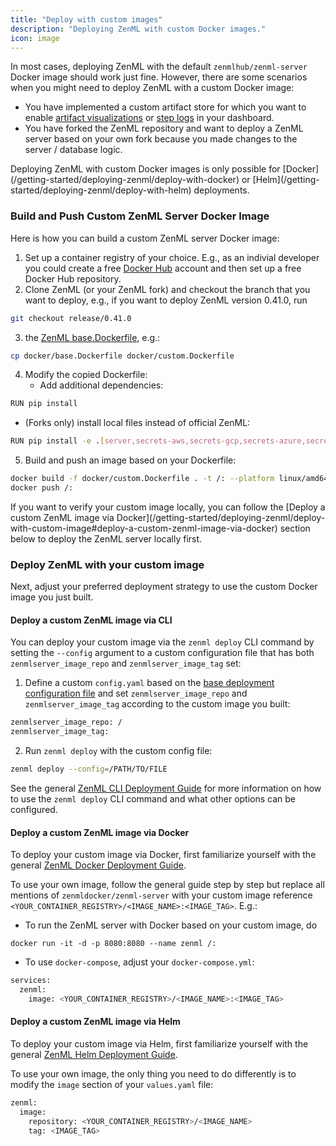 ```yaml
---
title: "Deploy with custom images"
description: "Deploying ZenML with custom Docker images."
icon: image
---
```


In most cases, deploying ZenML with the default `zenmlhub/zenml-server` Docker image should work just fine. However, there are some scenarios when you might need to deploy ZenML with a custom Docker image:

* You have implemented a custom artifact store for which you want to enable [artifact visualizations](https://github.com/zenml-io/zenml/blob/release/0.66.0/docs/book/usage/resource-data-management/handle-data-artifacts/visualize-artifacts.md) or [step logs](/usage/project-setup/setting-up-a-project-repository/best-practices#logging) in your dashboard.
* You have forked the ZenML repository and want to deploy a ZenML server based on your own fork because you made changes to the server / database logic.

<Note>
  Deploying ZenML with custom Docker images is only possible for [Docker](/getting-started/deploying-zenml/deploy-with-docker) or [Helm](/getting-started/deploying-zenml/deploy-with-helm) deployments.
</Note>

### Build and Push Custom ZenML Server Docker Image

Here is how you can build a custom ZenML server Docker image:

1. Set up a container registry of your choice. E.g., as an indivial developer you could create a free [Docker Hub](https://hub.docker.com/) account and then set up a free Docker Hub repository.
2. Clone ZenML (or your ZenML fork) and checkout the branch that you want to deploy, e.g., if you want to deploy ZenML version 0.41.0, run

```Bash
git checkout release/0.41.0
```
3.  the [ZenML base.Dockerfile](https://github.com/zenml-io/zenml/blob/main/docker/base.Dockerfile), e.g.:

```Bash
cp docker/base.Dockerfile docker/custom.Dockerfile
```
4. Modify the copied Dockerfile:
   * Add additional dependencies:

```Bash
RUN pip install
```
   * (Forks only) install local files instead of official ZenML:

```Bash
RUN pip install -e .[server,secrets-aws,secrets-gcp,secrets-azure,secrets-hashicorp,s3fs,gcsfs,adlfs,connectors-aws,connectors-gcp,connectors-azure]
```
5. Build and push an image based on your Dockerfile:

```Bash
docker build -f docker/custom.Dockerfile . -t /: --platform linux/amd64
docker push /:
```

<Info>
  If you want to verify your custom image locally, you can follow the [Deploy a custom ZenML image via Docker](/getting-started/deploying-zenml/deploy-with-custom-image#deploy-a-custom-zenml-image-via-docker) section below to deploy the ZenML server locally first.
</Info>

### Deploy ZenML with your custom image

Next, adjust your preferred deployment strategy to use the custom Docker image you just built.

#### Deploy a custom ZenML image via CLI

You can deploy your custom image via the `zenml deploy` CLI command by setting the `--config` argument to a custom configuration file that has both `zenmlserver_image_repo` and `zenmlserver_image_tag` set:

1. Define a custom `config.yaml` based on the [base deployment configuration file](/getting-started/deploying-zenml/deploy-with-zenml-cli#base-configuration-file) and set `zenmlserver_image_repo` and `zenmlserver_image_tag` according to the custom image you built:

```Bash
zenmlserver_image_repo: /
zenmlserver_image_tag:
```
2. Run `zenml deploy` with the custom config file:

```Bash
zenml deploy --config=/PATH/TO/FILE
```

See the general [ZenML CLI Deployment Guide](/getting-started/deploying-zenml/deploy-with-zenml-cli) for more information on how to use the `zenml deploy` CLI command and what other options can be configured.

#### Deploy a custom ZenML image via Docker

To deploy your custom image via Docker, first familiarize yourself with the general [ZenML Docker Deployment Guide](/getting-started/deploying-zenml/deploy-with-docker).

To use your own image, follow the general guide step by step but replace all mentions of `zenmldocker/zenml-server` with your custom image reference `<YOUR_CONTAINER_REGISTRY>/<IMAGE_NAME>:<IMAGE_TAG>`. E.g.:

* To run the ZenML server with Docker based on your custom image, do

```shell
docker run -it -d -p 8080:8080 --name zenml /:
```

* To use `docker-compose`, adjust your `docker-compose.yml`:

```Bash
services:
  zenml:
    image: <YOUR_CONTAINER_REGISTRY>/<IMAGE_NAME>:<IMAGE_TAG>
```

#### Deploy a custom ZenML image via Helm

To deploy your custom image via Helm, first familiarize yourself with the general [ZenML Helm Deployment Guide](/getting-started/deploying-zenml/deploy-with-helm).

To use your own image, the only thing you need to do differently is to modify the `image` section of your `values.yaml` file:

```Bash
zenml:
  image:
    repository: <YOUR_CONTAINER_REGISTRY>/<IMAGE_NAME>
    tag: <IMAGE_TAG>
```
